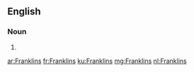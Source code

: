 {{also|franklins}}
==English==

===Noun===
{{head|en|noun plural form}}

# {{plural of|Franklin|lang=en}}

[[ar:Franklins]]
[[fr:Franklins]]
[[ku:Franklins]]
[[mg:Franklins]]
[[nl:Franklins]]